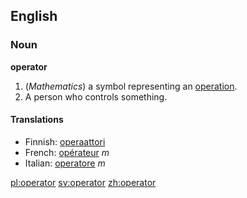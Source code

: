 ==English==

===Noun===
'''operator'''

# (''Mathematics'') a symbol representing an [[operation]].
# A person who controls something.

====Translations====

*Finnish: [[operaattori]]
*French: [[opérateur]] ''m''
*Italian: [[operatore]] ''m''

[[pl:operator]]
[[sv:operator]]
[[zh:operator]]